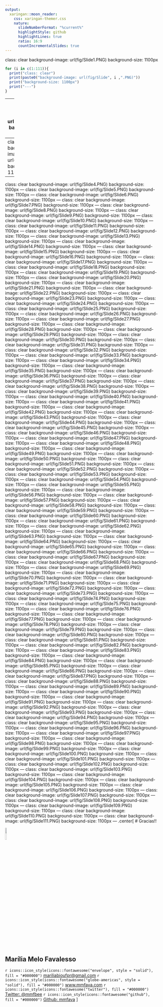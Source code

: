 ```yaml
---
output:
  xaringan::moon_reader:
    css: xaringan-themer.css
    nature:
      slideNumberFormat: "%current%"
      highlightStyle: github
      highlightLines: true
      ratio: 16:9
      countIncrementalSlides: true
---
```

class: clear
background-image: url(fig/Slide1.PNG)
background-size: 1100px

```r
for (i in c(1:111)){
  print("class: clear")
  print(paste0("background-image: url(fig/Slide", i ,".PNG)"))
  print("background-size: 1100px")
  print("---")
}
```

---
class: clear
background-image: url(fig/Slide2.PNG)
background-size: 1100px
---
class: clear
background-image: url(fig/Slide3.PNG)
background-size: 1100px
---
class: clear
background-image: url(fig/Slide4.PNG)
background-size: 1100px
---
class: clear
background-image: url(fig/Slide5.PNG)
background-size: 1100px
---
class: clear
background-image: url(fig/Slide6.PNG)
background-size: 1100px
---
class: clear
background-image: url(fig/Slide7.PNG)
background-size: 1100px
---
class: clear
background-image: url(fig/Slide8.PNG)
background-size: 1100px
---
class: clear
background-image: url(fig/Slide9.PNG)
background-size: 1100px
---
class: clear
background-image: url(fig/Slide10.PNG)
background-size: 1100px
---
class: clear
background-image: url(fig/Slide11.PNG)
background-size: 1100px
---
class: clear
background-image: url(fig/Slide12.PNG)
background-size: 1100px
---
class: clear
background-image: url(fig/Slide13.PNG)
background-size: 1100px
---
class: clear
background-image: url(fig/Slide14.PNG)
background-size: 1100px
---
class: clear
background-image: url(fig/Slide15.PNG)
background-size: 1100px
---
class: clear
background-image: url(fig/Slide16.PNG)
background-size: 1100px
---
class: clear
background-image: url(fig/Slide17.PNG)
background-size: 1100px
---
class: clear
background-image: url(fig/Slide18.PNG)
background-size: 1100px
---
class: clear
background-image: url(fig/Slide19.PNG)
background-size: 1100px
---
class: clear
background-image: url(fig/Slide20.PNG)
background-size: 1100px
---
class: clear
background-image: url(fig/Slide21.PNG)
background-size: 1100px
---
class: clear
background-image: url(fig/Slide22.PNG)
background-size: 1100px
---
class: clear
background-image: url(fig/Slide23.PNG)
background-size: 1100px
---
class: clear
background-image: url(fig/Slide24.PNG)
background-size: 1100px
---
class: clear
background-image: url(fig/Slide25.PNG)
background-size: 1100px
---
class: clear
background-image: url(fig/Slide26.PNG)
background-size: 1100px
---
class: clear
background-image: url(fig/Slide27.PNG)
background-size: 1100px
---
class: clear
background-image: url(fig/Slide28.PNG)
background-size: 1100px
---
class: clear
background-image: url(fig/Slide29.PNG)
background-size: 1100px
---
class: clear
background-image: url(fig/Slide30.PNG)
background-size: 1100px
---
class: clear
background-image: url(fig/Slide31.PNG)
background-size: 1100px
---
class: clear
background-image: url(fig/Slide32.PNG)
background-size: 1100px
---
class: clear
background-image: url(fig/Slide33.PNG)
background-size: 1100px
---
class: clear
background-image: url(fig/Slide34.PNG)
background-size: 1100px
---
class: clear
background-image: url(fig/Slide35.PNG)
background-size: 1100px
---
class: clear
background-image: url(fig/Slide36.PNG)
background-size: 1100px
---
class: clear
background-image: url(fig/Slide37.PNG)
background-size: 1100px
---
class: clear
background-image: url(fig/Slide38.PNG)
background-size: 1100px
---
class: clear
background-image: url(fig/Slide39.PNG)
background-size: 1100px
---
class: clear
background-image: url(fig/Slide40.PNG)
background-size: 1100px
---
class: clear
background-image: url(fig/Slide41.PNG)
background-size: 1100px
---
class: clear
background-image: url(fig/Slide42.PNG)
background-size: 1100px
---
class: clear
background-image: url(fig/Slide43.PNG)
background-size: 1100px
---
class: clear
background-image: url(fig/Slide44.PNG)
background-size: 1100px
---
class: clear
background-image: url(fig/Slide45.PNG)
background-size: 1100px
---
class: clear
background-image: url(fig/Slide46.PNG)
background-size: 1100px
---
class: clear
background-image: url(fig/Slide47.PNG)
background-size: 1100px
---
class: clear
background-image: url(fig/Slide48.PNG)
background-size: 1100px
---
class: clear
background-image: url(fig/Slide49.PNG)
background-size: 1100px
---
class: clear
background-image: url(fig/Slide50.PNG)
background-size: 1100px
---
class: clear
background-image: url(fig/Slide51.PNG)
background-size: 1100px
---
class: clear
background-image: url(fig/Slide52.PNG)
background-size: 1100px
---
class: clear
background-image: url(fig/Slide53.PNG)
background-size: 1100px
---
class: clear
background-image: url(fig/Slide54.PNG)
background-size: 1100px
---
class: clear
background-image: url(fig/Slide55.PNG)
background-size: 1100px
---
class: clear
background-image: url(fig/Slide56.PNG)
background-size: 1100px
---
class: clear
background-image: url(fig/Slide57.PNG)
background-size: 1100px
---
class: clear
background-image: url(fig/Slide58.PNG)
background-size: 1100px
---
class: clear
background-image: url(fig/Slide59.PNG)
background-size: 1100px
---
class: clear
background-image: url(fig/Slide60.PNG)
background-size: 1100px
---
class: clear
background-image: url(fig/Slide61.PNG)
background-size: 1100px
---
class: clear
background-image: url(fig/Slide62.PNG)
background-size: 1100px
---
class: clear
background-image: url(fig/Slide63.PNG)
background-size: 1100px
---
class: clear
background-image: url(fig/Slide64.PNG)
background-size: 1100px
---
class: clear
background-image: url(fig/Slide65.PNG)
background-size: 1100px
---
class: clear
background-image: url(fig/Slide66.PNG)
background-size: 1100px
---
class: clear
background-image: url(fig/Slide67.PNG)
background-size: 1100px
---
class: clear
background-image: url(fig/Slide68.PNG)
background-size: 1100px
---
class: clear
background-image: url(fig/Slide69.PNG)
background-size: 1100px
---
class: clear
background-image: url(fig/Slide70.PNG)
background-size: 1100px
---
class: clear
background-image: url(fig/Slide71.PNG)
background-size: 1100px
---
class: clear
background-image: url(fig/Slide72.PNG)
background-size: 1100px
---
class: clear
background-image: url(fig/Slide73.PNG)
background-size: 1100px
---
class: clear
background-image: url(fig/Slide74.PNG)
background-size: 1100px
---
class: clear
background-image: url(fig/Slide75.PNG)
background-size: 1100px
---
class: clear
background-image: url(fig/Slide76.PNG)
background-size: 1100px
---
class: clear
background-image: url(fig/Slide77.PNG)
background-size: 1100px
---
class: clear
background-image: url(fig/Slide78.PNG)
background-size: 1100px
---
class: clear
background-image: url(fig/Slide79.PNG)
background-size: 1100px
---
class: clear
background-image: url(fig/Slide80.PNG)
background-size: 1100px
---
class: clear
background-image: url(fig/Slide81.PNG)
background-size: 1100px
---
class: clear
background-image: url(fig/Slide82.PNG)
background-size: 1100px
---
class: clear
background-image: url(fig/Slide83.PNG)
background-size: 1100px
---
class: clear
background-image: url(fig/Slide84.PNG)
background-size: 1100px
---
class: clear
background-image: url(fig/Slide85.PNG)
background-size: 1100px
---
class: clear
background-image: url(fig/Slide86.PNG)
background-size: 1100px
---
class: clear
background-image: url(fig/Slide87.PNG)
background-size: 1100px
---
class: clear
background-image: url(fig/Slide88.PNG)
background-size: 1100px
---
class: clear
background-image: url(fig/Slide89.PNG)
background-size: 1100px
---
class: clear
background-image: url(fig/Slide90.PNG)
background-size: 1100px
---
class: clear
background-image: url(fig/Slide91.PNG)
background-size: 1100px
---
class: clear
background-image: url(fig/Slide92.PNG)
background-size: 1100px
---
class: clear
background-image: url(fig/Slide93.PNG)
background-size: 1100px
---
class: clear
background-image: url(fig/Slide94.PNG)
background-size: 1100px
---
class: clear
background-image: url(fig/Slide95.PNG)
background-size: 1100px
---
class: clear
background-image: url(fig/Slide96.PNG)
background-size: 1100px
---
class: clear
background-image: url(fig/Slide97.PNG)
background-size: 1100px
---
class: clear
background-image: url(fig/Slide98.PNG)
background-size: 1100px
---
class: clear
background-image: url(fig/Slide99.PNG)
background-size: 1100px
---
class: clear
background-image: url(fig/Slide100.PNG)
background-size: 1100px
---
class: clear
background-image: url(fig/Slide101.PNG)
background-size: 1100px
---
class: clear
background-image: url(fig/Slide102.PNG)
background-size: 1100px
---
class: clear
background-image: url(fig/Slide103.PNG)
background-size: 1100px
---
class: clear
background-image: url(fig/Slide104.PNG)
background-size: 1100px
---
class: clear
background-image: url(fig/Slide105.PNG)
background-size: 1100px
---
class: clear
background-image: url(fig/Slide106.PNG)
background-size: 1100px
---
class: clear
background-image: url(fig/Slide107.PNG)
background-size: 1100px
---
class: clear
background-image: url(fig/Slide108.PNG)
background-size: 1100px
---
class: clear
background-image: url(fig/Slide109.PNG)
background-size: 1100px
---
class: clear
background-image: url(fig/Slide110.PNG)
background-size: 1100px
---
class: clear
background-image: url(fig/Slide111.PNG)
background-size: 1100px
---
.center[
# Gracias!!

<img src="https://www.mmfava.com/marilia.png" style="width:10%;">

## Marília Melo Favalesso

`r icons::icon_style(icons::fontawesome("envelope", style = "solid"), fill = "#000000")` [mariliabioufpr@gmail.com](mariliabioufpr@gmail.com)
`r icons::icon_style(icons::fontawesome("globe-americas", style = "solid"), fill = "#000000")` [www.mmfava.com](www.mmfava.com)
`r icons::icon_style(icons::fontawesome("twitter"), fill = "#000000")` [Twitter: @mmfbee](https://twitter.com/mmfbee)
`r icons::icon_style(icons::fontawesome("github"), fill = "#000000")` [Github: mmfava](https://github.com/mmfava)
]